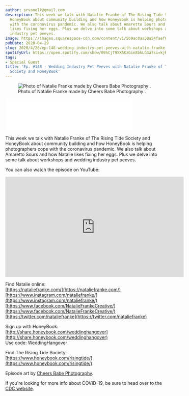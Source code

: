 ```yaml
---
author: srvanelk@gmail.com
description: This week we talk with Natalie Franke of The Rising Tide Society and
  HoneyBook about community building and how HoneyBook is helping photographers cope
  with the coronavirus pandemic. We also talk about Amaretto Sours and how Natalie
  likes fixing her eggs. Plus we delve into some talk about workshops and wedding
  industry pet peeves.
image: https://images.squarespace-cdn.com/content/v1/5b9ac0aa50a54faef024c950/1588121321406-QOZTU3DI3SB820MIM3LG/cheersbabephoto-nataliefranke-12_SQUARE.jpg?format=original
pubDate: 2020-04-29
slug: 2020/4/28/ep-148-wedding-industry-pet-peeves-with-natalie-franke-of-rising-tide-and-honeybook
spotifyUrl: https://open.spotify.com/show/09hCjT9XXAKzGin8bkLG3a?si=kjRZvQ1JTb6Ov3HVzSSlWA
tags:
- Special Guest
title: 'Ep. #148 - Wedding Industry Pet Peeves with Natalie Franke of The Rising Tide
  Society and HoneyBook'
---
```


<figure>
  <img src="https://images.squarespace-cdn.com/content/v1/5b9ac0aa50a54faef024c950/1588121321406-QOZTU3DI3SB820MIM3LG/cheersbabephoto-nataliefranke-12_SQUARE.jpg?format=original" alt=" Photo of Natalie Franke made by  Cheers Babe Photography . " />
  <figcaption>Photo of Natalie Franke made by  Cheers Babe Photography .</figcaption>
</figure>
<iframe class="embedly-embed" src="//cdn.embedly.com/widgets/media.html?src=https%3A%2F%2Fanchor.fm%2Fweddingphotohangover%2Fembed%2Fepisodes%2FEp--148---Wedding-Industry-Pet-Peeves-with-Natalie-Franke-of-Honeybook-and-Rising-Tide-edcld5&display_name=Anchor+FM+Inc.&url=https%3A%2F%2Fanchor.fm%2Fweddingphotohangover%2Fepisodes%2FEp--148---Wedding-Industry-Pet-Peeves-with-Natalie-Franke-of-Honeybook-and-Rising-Tide-edcld5&image=https%3A%2F%2Fd3t3ozftmdmh3i.cloudfront.net%2Fproduction%2Fpodcast_uploaded_episode400%2F805714%2F805714-1588121104243-1acbbb8abd58f.jpg&key=61d05c9d54e8455ea7a9677c366be814&type=text%2Fhtml&schema=anchor&wmode=opaque" width="400" height="102" scrolling="no" title="Anchor FM Inc. embed" frameborder="0" allow="autoplay; fullscreen" allowfullscreen="true"></iframe>

This week we talk with Natalie Franke of The Rising Tide Society and HoneyBook about community building and how HoneyBook is helping photographers cope with the coronavirus pandemic. We also talk about Amaretto Sours and how Natalie likes fixing her eggs. Plus we delve into some talk about workshops and wedding industry pet peeves.

You can also watch the episode on YouTube:

<iframe width="560" height="315" src="https://www.youtube.com/embed/G16lYlO-0Qo" frameborder="0" allow="autoplay; encrypted-media" allowfullscreen></iframe>

Find Natalie online:  
[https://nataliefranke.com/](https://nataliefranke.com/)  
[https://www.instagram.com/nataliefranke/](https://www.instagram.com/nataliefranke/)  
[https://www.facebook.com/NatalieFrankeCreative/](https://www.facebook.com/NatalieFrankeCreative/)  
[https://twitter.com/nataliefranke](https://twitter.com/nataliefranke)

Sign up with HoneyBook:  
[http://share.honeybook.com/weddinghangover](http://share.honeybook.com/weddinghangover)  
Use code: WeddingHangover

Find The Rising Tide Society:  
[https://www.honeybook.com/risingtide/](https://www.honeybook.com/risingtide/)

Episode art by [Cheers Babe Photography](https://cheersbabephoto.com/).

If you're looking for more info about COVID-19, be sure to head over to the [CDC website](https://www.cdc.gov/coronavirus/2019-ncov/index.html).